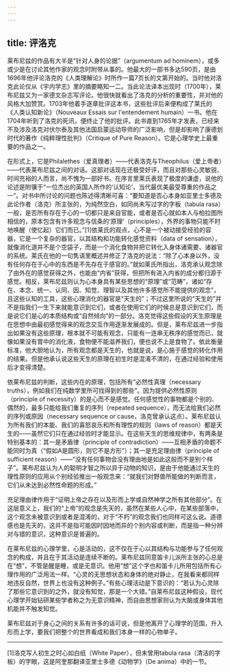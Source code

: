 ```yaml
---
---
---
```

title: 评洛克
---




莱布尼兹的作品有大半是“针对人身的论据”（argumentum ad hominem），或多或少是在讨论其他作家的观念时附带从事的。他最大的一部书多达590页，是由1696年他评论洛克的《人类理解论》时所作一篇7页长的文第开始的。当时他对洛克此论仅从《宇内学志》里的摘要略知一二。当此论法译本出现时（1700年），莱布尼兹又为一家德文杂志写评论。他很快就看出了洛克的分析的重要性，并对他的风格大加赞赏。1703年他着手逐章批评这本书，这些批评后来便构成了莱氏的《人类认知新论》（Nouveaux Essais sur l'entendement humain）一书。他在1704年听到了洛克的死讯，便终止了他的批评。此书直到1765年才发表，已经来不及涉及洛克对伏尔泰及其他法国启蒙运动导师的广泛影响，但是却影响了康德划时代的著作《纯粹理性批判》（Critique of Pure Reason）。它是心理学史上最重要的作品之一。

在形式上，它是Philalethes（爱真理者）——代表洛克与Theophilus（爱上帝者）——代表莱布尼兹之间的对话。这部对话现在还极受好评，而且对那些心灵敏锐、时间充裕的人而言，尚不愧为一部好书。在序言里莱氏表现了极度的谦虚，说他的论述是附骥于“一位杰出的英国人所作的‘认知论’，当代最优美最受尊重的作品之一”。对书中所讨论的问题也陈述得清晰可喜：“要知道是否心本身如亚里士多德及此论作者（洛克）所主张的，为纯然空白，如同尚未写过字的字板（tabula rasa）一般，是否所有存在于心的一切都只是来自官能，或者是否心就如本人与柏拉图所相信的，原本包含有许多观念与信条的‘原理’（principles），外界的事物只能不时地唤醒（使忆起）它们而已。”[1]依莱氏的观点，心不是一个被动接受经验的容器，它是一个复杂的器官，以其结构和功能转化感觉资料（data of sensation），就像消化道并不是个空袋子，而是一个消化食物并把它转化入身体诸需要、诸器官的系统。莱氏在他的一句隽语里概述并修正了洛克的说法：“除了心本身以外，没有任何存在于心中的东西是不先存在于感官的。”就如莱氏所指出，洛克承认观念除了由外在的感觉获得之外，也能由“内省”获得，但把所有进入内省的成分都归源于感觉。相反，莱布尼兹则认为心本身具有某些思想的“原理”或“范畴”，诸如“存在、本念、统一、认同、因、知觉、理智以及其他许多感觉所不能提供的观念”，且这些认知的工具，这些心理消化的器官是“天生的”；不过这里所说的“天生的”并不是指我们一生下来就能意识到它们，或者在使用它们的时候总是意识到它们，而是说它们是心的本质结构或“自然倾向”的一部分。洛克觉得这些假设的天生原理是在思想中由最初感觉得来的观念交互作用逐渐发展成的。但是，莱布尼兹进一步指出如果没有这些原理，根本就不可能有观念，只能有一连串无秩序的感觉而已，就像如果没有胃中的消化液，食物便不能滋养我们，便也说不上是食物了。依此衡量标准，他大胆地认为，所有观念都是天生的，也就是说，是心施于感觉的转化作用的结果。但是他承认说这些天生的原理在初生时是混淆不清的，在通过经验和使用后才变得清楚。

依莱布尼兹的判断，这些内在的原理，包括所有“必然性真理（necessary truths），例如我们在纯数学里所可找得到的那些”。因为提供必然性原则（principle of necessity）的是心而不是感觉。任何感觉性的事物都是个别的、偶然的，最多只能给我们重复的序列（repeated sequence），而无法给我们必然的序列或原因（necessary sequence or cause，洛克曾承认这点）。莱布尼兹认为所有我们的本能、我们的喜怒哀乐和所有理性的规则（laws of reason）都是天生的——虽然它们只在通过经验时才能显示。在这些天生的思维规律中，有两条是特别基本的：其一是矛盾律（principle of contradiction）——互相矛盾的命题不能同时为真（“假如A是圆形，则它不是方形”）；其一是充足理由律（principle of sufficient reason）——“没有任何事物会没有理由地是如此这般而不是别个样子”。莱布尼兹认为人的聪明才智之所以异于动物的知识，是由于他能通过天生的理性原则的应用从个别经验推出一般观念来：“就我们对野兽所能做的判断而言，它们从未达到必然性命题的形成。”

充足理由律作用于“证明上帝之存在以及形而上学或自然神学之所有其他部分”。在这层意义上，我们的“上帝”的观念是先天的，虽然在某些人心中，在某些部落中，这个观念未被意识到或者是混淆的，对于“不朽”的观念我们也同样可这么说。道德感也是先天的，这并不是指可能因时因地而异的个别内容或判断，而是指一种分辨对与错的意识，这种意识是普遍的。

在莱布尼兹的心理学里，心是活动的，这不仅在于心以其结构与功能参与了任何观念的构成，并且在于其活动是连续不断的。莱布尼兹同意笛卡儿派所主张的心总是在“想”，不管是醒是睡，或是无意识。他用“想”这个字也和笛卡儿所用包括所有心理作用的广泛用法一样。“心灵的无思想状态和身体的绝对静止，在我看来都同样地违反自然，世界上也没有这种例子。”有些心理活动是下意识的：“若认为心灵除了那些它意识到的之外，就没有知觉，那是一个大错。”自莱布尼兹这种假设，现代心理学开始钻研某些学者称之为无意识精神，而自由思想家则认为大脑或身体其他机能并不触发知觉。

莱布尼兹对于身心之间的关系有许多的话可说，但是他离开了心理学的范围，升入形而上学，要我们把整个的世界看成和我们本身一样的心物单子。



* * *



[1]洛克写人初生之时心如白纸（White Paper），但未曾用tabula rasa（清洁的字板）的字眼，这是阿奎那翻译亚里士多德《动物学》（De anima）中的一节。